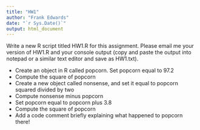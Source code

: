 ```yaml
---
title: "HW1"
author: "Frank Edwards"
date: "`r Sys.Date()`"
output: html_document
---
```


Write a new R script titled HW1.R for this assignment. Please email me your version of HW1.R and your console output (copy and paste the output into notepad or a similar text editor and save as HW1.txt).

- Create an object in R called popcorn. Set popcorn equal to 97.2
- Compute the square of popcorn
- Create a new object called nonsense, and set it equal to popcorn squared divided by two
- Compute nonsense minus popcorn
- Set popcorn equal to popcorn plus 3.8
- Compute the square of popcorn
- Add a code comment briefly explaining what happened to popcorn there!